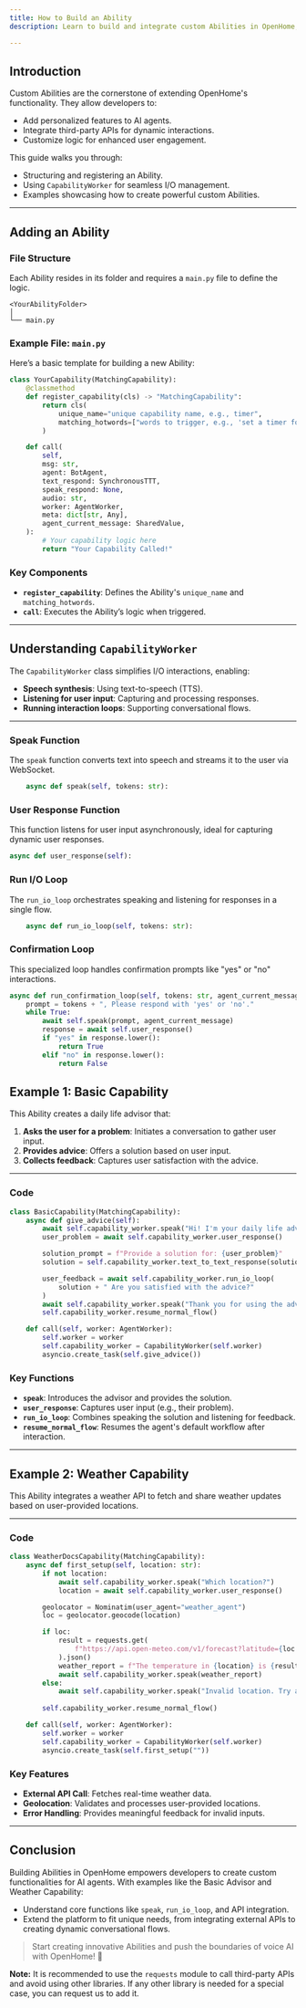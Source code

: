 ```yaml
---
title: How to Build an Ability 
description: Learn to build and integrate custom Abilities in OpenHome, using `CapabilityWorker` and example use cases.

---
```


## Introduction

Custom Abilities are the cornerstone of extending OpenHome's functionality. They allow developers to:

- Add personalized features to AI agents.
- Integrate third-party APIs for dynamic interactions.
- Customize logic for enhanced user engagement.

This guide walks you through:

- Structuring and registering an Ability.
- Using `CapabilityWorker` for seamless I/O management.
- Examples showcasing how to create powerful custom Abilities.

---

## Adding an Ability

### File Structure

Each Ability resides in its folder and requires a `main.py` file to define the logic.

```plaintext
<YourAbilityFolder>
│
└── main.py
```

### Example File: `main.py`

Here’s a basic template for building a new Ability:

```python
class YourCapability(MatchingCapability):
    @classmethod
    def register_capability(cls) -> "MatchingCapability":
        return cls(
            unique_name="unique capability name, e.g., timer",
            matching_hotwords=["words to trigger, e.g., 'set a timer for ten minutes'"],
        )

    def call(
        self,
        msg: str,
        agent: BotAgent,
        text_respond: SynchronousTTT,
        speak_respond: None,
        audio: str,
        worker: AgentWorker,
        meta: dict[str, Any],
        agent_current_message: SharedValue,
    ):
        # Your capability logic here
        return "Your Capability Called!"
```

### Key Components

- **`register_capability`**: Defines the Ability's `unique_name` and `matching_hotwords`.  
- **`call`**: Executes the Ability’s logic when triggered.

---

## Understanding `CapabilityWorker`

The `CapabilityWorker` class simplifies I/O interactions, enabling:

- **Speech synthesis**: Using text-to-speech (TTS).  
- **Listening for user input**: Capturing and processing responses.  
- **Running interaction loops**: Supporting conversational flows.

---

### Speak Function

The `speak` function converts text into speech and streams it to the user via WebSocket.

```python
    async def speak(self, tokens: str):

```

### User Response Function

This function listens for user input asynchronously, ideal for capturing dynamic user responses.

```python
async def user_response(self):

```

### Run I/O Loop

The `run_io_loop` orchestrates speaking and listening for responses in a single flow.

```python
    async def run_io_loop(self, tokens: str):

```

### Confirmation Loop

This specialized loop handles confirmation prompts like "yes" or "no" interactions.

```python
async def run_confirmation_loop(self, tokens: str, agent_current_message: SharedValue):
    prompt = tokens + ", Please respond with 'yes' or 'no'."
    while True:
        await self.speak(prompt, agent_current_message)
        response = await self.user_response()
        if "yes" in response.lower():
            return True
        elif "no" in response.lower():
            return False
```

## Example 1: Basic Capability

This Ability creates a daily life advisor that:

1. **Asks the user for a problem**: Initiates a conversation to gather user input.  
2. **Provides advice**: Offers a solution based on user input.  
3. **Collects feedback**: Captures user satisfaction with the advice.

---

### Code

```python
class BasicCapability(MatchingCapability):
    async def give_advice(self):
        await self.capability_worker.speak("Hi! I'm your daily life advisor. Tell me your problem.")
        user_problem = await self.capability_worker.user_response()

        solution_prompt = f"Provide a solution for: {user_problem}"
        solution = self.capability_worker.text_to_text_response(solution_prompt)

        user_feedback = await self.capability_worker.run_io_loop(
            solution + " Are you satisfied with the advice?"
        )
        await self.capability_worker.speak("Thank you for using the advisor.")
        self.capability_worker.resume_normal_flow()

    def call(self, worker: AgentWorker):
        self.worker = worker
        self.capability_worker = CapabilityWorker(self.worker)
        asyncio.create_task(self.give_advice())
```
### Key Functions

- **`speak`**: Introduces the advisor and provides the solution.  
- **`user_response`**: Captures user input (e.g., their problem).  
- **`run_io_loop`**: Combines speaking the solution and listening for feedback.  
- **`resume_normal_flow`**: Resumes the agent's default workflow after interaction.

---

## Example 2: Weather Capability

This Ability integrates a weather API to fetch and share weather updates based on user-provided locations.

---

### Code

```python
class WeatherDocsCapability(MatchingCapability):
    async def first_setup(self, location: str):
        if not location:
            await self.capability_worker.speak("Which location?")
            location = await self.capability_worker.user_response()

        geolocator = Nominatim(user_agent="weather_agent")
        loc = geolocator.geocode(location)

        if loc:
            result = requests.get(
                f"https://api.open-meteo.com/v1/forecast?latitude={loc.latitude}&longitude={loc.longitude}&current=temperature_2m"
            ).json()
            weather_report = f"The temperature in {location} is {result['current']['temperature_2m']}°C."
            await self.capability_worker.speak(weather_report)
        else:
            await self.capability_worker.speak("Invalid location. Try again.")
        
        self.capability_worker.resume_normal_flow()

    def call(self, worker: AgentWorker):
        self.worker = worker
        self.capability_worker = CapabilityWorker(self.worker)
        asyncio.create_task(self.first_setup(""))
```

### Key Features

- **External API Call**: Fetches real-time weather data.  
- **Geolocation**: Validates and processes user-provided locations.  
- **Error Handling**: Provides meaningful feedback for invalid inputs.

---

## Conclusion

Building Abilities in OpenHome empowers developers to create custom functionalities for AI agents. With examples like the Basic Advisor and Weather Capability:

- Understand core functions like `speak`, `run_io_loop`, and API integration.  
- Extend the platform to fit unique needs, from integrating external APIs to creating dynamic conversational flows.

> Start creating innovative Abilities and push the boundaries of voice AI with OpenHome! 🎉


**Note:** It is recommended to use the `requests` module to call third-party APIs and avoid using other libraries. If any other library is needed for a special case, you can request us to add it.





